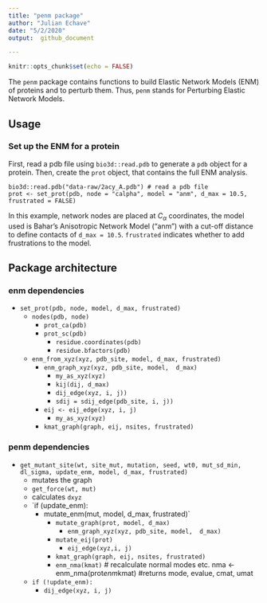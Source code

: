 ```yaml
---
title: "penm package"
author: "Julian Echave"
date: "5/2/2020"
output:  github_document

---
```


```r
knitr::opts_chunk$set(echo = FALSE)
```


The `penm` package contains functions to build Elastic Network Models (ENM) of proteins and to perturb them. Thus, `penm` stands for Perturbing Elastic Network Models.


## Usage

### Set up the ENM for a protein

First, read a pdb file using `bio3d::read.pdb` to generate a `pdb` object for a protein.
Then, create the `prot` object, that contains the full ENM analysis.

```
bio3d::read.pdb("data-raw/2acy_A.pdb") # read a pdb file
prot <- set_prot(pdb, node = "calpha", model = "anm", d_max = 10.5, frustrated = FALSE)
```
In this example, network nodes are placed at $C_\alpha$ coordinates, the model used is Bahar's Anisotropic Network Model ("anm") with a cut-off distance to define contacts of `d_max = 10.5`. `frustrated` indicates whether to add frustrations to the model.



\pagebreak
## Package architecture

### enm dependencies

- `set_prot(pdb, node, model, d_max, frustrated)`
  * `nodes(pdb, node)`
    + `prot_ca(pdb)`
    + `prot_sc(pdb)`
      * `residue.coordinates(pdb)`
      * `residue.bfactors(pdb)`
  * `enm_from_xyz(xyz, pdb_site, model, d_max, frustrated)`
    + `enm_graph_xyz(xyz, pdb_site, model,  d_max)`
      * `my_as_xyz(xyz)`
      * `kij(dij, d_max)`
      * `dij_edge(xyz, i, j))`
      * `sdij = sdij_edge(pdb_site, i, j))`
    + `eij <- eij_edge(xyz, i, j)`
      * `my_as_xyz(xyz)`
    + `kmat_graph(graph, eij, nsites, frustrated)`
    
    
    
    
### penm dependencies

* `get_mutant_site(wt, site_mut, mutation, seed, wt0, mut_sd_min, dl_sigma, update_enm, model, d_max, frustrated)`
  * mutates the graph 
  *  `get_force(wt, mut)`
  * calculates `dxyz`
  * `if (update_enm): 
    * mutate_enm(mut, model, d_max, frustrated)`
      * `mutate_graph(prot, model, d_max)`
        * `enm_graph_xyz(xyz, pdb_site, model,  d_max)`
      * `mutate_eij(prot)`
        * `eij_edge(xyz,i, j)`
      * `kmat_graph(graph, eij, nsites, frustrated)` 
      * `enm_nma(kmat)`
  # recalculate normal modes etc.
  nma <- enm_nma(prot$enm$kmat) #returns mode, evalue, cmat, umat
  * `if (!update_enm):`
    * `dij_edge(xyz, i, j)`
    
  
  
  
  
                            



